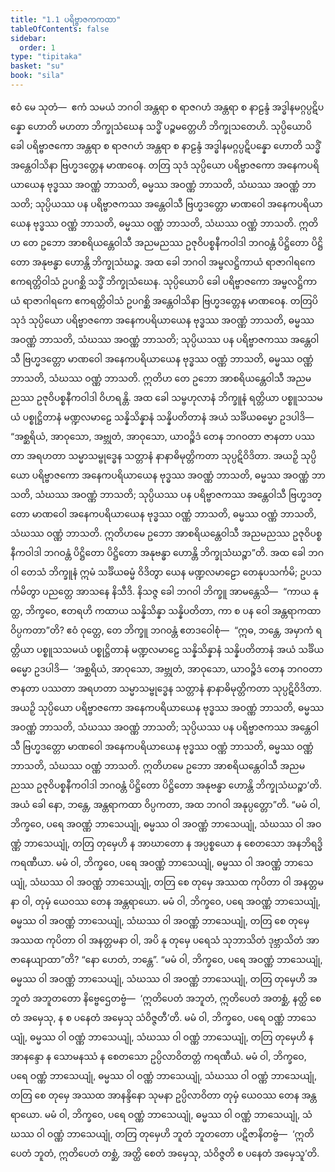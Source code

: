 ```yaml
---
title: "1.1 ပရိဗ္ဗာဇကကထာ"
tableOfContents: false
sidebar:
  order: 1
type: "tipitaka"
basket: "su"
book: "sila"
---
```



<DynamicBreadcrumb />

<Division number="1" book="sila" e="ch" v="6" p="1">

<Paragraph number="2" book="sila">
ဧဝံ မေ သုတံ—  ဧကံ သမယံ ဘဂဝါ အန္တရာ စ ရာဇဂဟံ အန္တရာ စ နာဠန္ဒံ အဒ္ဓါနမဂ္ဂပ္ပဋိပန္နော ဟောတိ မဟတာ ဘိက္ခုသံဃေန သဒ္ဓိံ ပဉ္စမတ္တေဟိ ဘိက္ခုသတေဟိ. သုပ္ပိယောပိ ခေါ ပရိဗ္ဗာဇကော အန္တရာ စ ရာဇဂဟံ အန္တရာ စ နာဠန္ဒံ အဒ္ဓါနမဂ္ဂပ္ပဋိပန္နော ဟောတိ သဒ္ဓိံ အန္တေဝါသိနာ ဗြဟ္မဒတ္တေန မာဏဝေန. တတြ သုဒံ သုပ္ပိယော ပရိဗ္ဗာဇကော အနေကပရိယာယေန ဗုဒ္ဓဿ အဝဏ္ဏံ ဘာသတိ, ဓမ္မဿ အဝဏ္ဏံ ဘာသတိ, သံဃဿ အဝဏ္ဏံ ဘာသတိ; သုပ္ပိယဿ ပန ပရိဗ္ဗာဇကဿ အန္တေဝါသီ ဗြဟ္မဒတ္တော မာဏဝေါ အနေကပရိယာယေန ဗုဒ္ဓဿ ဝဏ္ဏံ ဘာသတိ, ဓမ္မဿ ဝဏ္ဏံ ဘာသတိ, သံဃဿ ဝဏ္ဏံ ဘာသတိ. ဣတိဟ တေ ဥဘော အာစရိယန္တေဝါသီ အညမညဿ ဥဇုဝိပစ္စနီကဝါဒါ ဘဂဝန္တံ ပိဋ္ဌိတော ပိဋ္ဌိတော အနုဗန္ဓာ ဟောန္တိ ဘိက္ခုသံဃဉ္စ.
</Paragraph>

</Division>
<Division number="2" book="sila" e="ch" v="6" p="1">

<Paragraph number="3" book="sila">
အထ ခေါ ဘဂဝါ အမ္ဗလဋ္ဌိကာယံ ရာဇာဂါရကေ ဧကရတ္တိဝါသံ ဥပဂစ္ဆိ သဒ္ဓိံ ဘိက္ခုသံဃေန. သုပ္ပိယောပိ ခေါ ပရိဗ္ဗာဇကော အမ္ဗလဋ္ဌိကာယံ ရာဇာဂါရကေ ဧကရတ္တိဝါသံ ဥပဂစ္ဆိ အန္တေဝါသိနာ ဗြဟ္မဒတ္တေန မာဏဝေန. တတြပိ သုဒံ သုပ္ပိယော ပရိဗ္ဗာဇကော အနေကပရိယာယေန ဗုဒ္ဓဿ အဝဏ္ဏံ ဘာသတိ, ဓမ္မဿ အဝဏ္ဏံ ဘာသတိ, သံဃဿ အဝဏ္ဏံ ဘာသတိ; သုပ္ပိယဿ ပန ပရိဗ္ဗာဇကဿ အန္တေဝါသီ ဗြဟ္မဒတ္တော မာဏဝေါ အနေကပရိယာယေန ဗုဒ္ဓဿ ဝဏ္ဏံ ဘာသတိ, ဓမ္မဿ ဝဏ္ဏံ ဘာသတိ, သံဃဿ ဝဏ္ဏံ ဘာသတိ. ဣတိဟ တေ ဥဘော အာစရိယန္တေဝါသီ အညမညဿ ဥဇုဝိပစ္စနီကဝါဒါ ဝိဟရန္တိ.
</Paragraph>

</Division>
<Division number="3" book="sila" e="ch" v="6" p="2">

<Paragraph number="4" book="sila">
အထ ခေါ သမ္ဗဟုလာနံ ဘိက္ခူနံ ရတ္တိယာ ပစ္စူသသမယံ ပစ္စုဋ္ဌိတာနံ မဏ္ဍလမာဠေ သန္နိသိန္နာနံ သန္နိပတိတာနံ အယံ သင်္ခိယဓမ္မော ဥဒပါဒိ—  “အစ္ဆရိယံ, အာဝုသော, အဗ္ဘုတံ, အာဝုသော, ယာဝဉ္စိဒံ တေန ဘဂဝတာ ဇာနတာ ပဿတာ အရဟတာ သမ္မာသမ္ဗုဒ္ဓေန သတ္တာနံ နာနာဓိမုတ္တိကတာ သုပ္ပဋိဝိဒိတာ. အယဉှိ သုပ္ပိယော ပရိဗ္ဗာဇကော အနေကပရိယာယေန ဗုဒ္ဓဿ အဝဏ္ဏံ ဘာသတိ, ဓမ္မဿ အဝဏ္ဏံ ဘာသတိ, သံဃဿ အဝဏ္ဏံ ဘာသတိ; သုပ္ပိယဿ ပန ပရိဗ္ဗာဇကဿ အန္တေဝါသီ ဗြဟ္မဒတ္တော မာဏဝေါ အနေကပရိယာယေန ဗုဒ္ဓဿ ဝဏ္ဏံ ဘာသတိ, ဓမ္မဿ ဝဏ္ဏံ ဘာသတိ, သံဃဿ ဝဏ္ဏံ ဘာသတိ. ဣတိဟမေ ဥဘော အာစရိယန္တေဝါသီ အညမညဿ ဥဇုဝိပစ္စနီကဝါဒါ ဘဂဝန္တံ ပိဋ္ဌိတော ပိဋ္ဌိတော အနုဗန္ဓာ ဟောန္တိ ဘိက္ခုသံဃဉ္စာ”တိ.
</Paragraph>

</Division>
<Division number="4" book="sila" e="ch" v="6" p="2">

<Paragraph number="5" book="sila">
အထ ခေါ ဘဂဝါ တေသံ ဘိက္ခူနံ ဣမံ သင်္ခိယဓမ္မံ ဝိဒိတွာ ယေန မဏ္ဍလမာဠော တေနုပသင်္ကမိ; ဥပသင်္ကမိတွာ ပညတ္တေ အာသနေ နိသီဒိ. နိသဇ္ဇ ခေါ ဘဂဝါ ဘိက္ခူ အာမန္တေသိ—  “ကာယ နုတ္ထ, ဘိက္ခဝေ, ဧတရဟိ ကထာယ သန္နိသိန္နာ သန္နိပတိတာ, ကာ စ ပန ဝေါ အန္တရာကထာ ဝိပ္ပကတာ”တိ? ဧဝံ ဝုတ္တေ, တေ ဘိက္ခူ ဘဂဝန္တံ ဧတဒဝေါစုံ—  “ဣဓ, ဘန္တေ, အမှာကံ ရတ္တိယာ ပစ္စူသသမယံ ပစ္စုဋ္ဌိတာနံ မဏ္ဍလမာဠေ သန္နိသိန္နာနံ သန္နိပတိတာနံ အယံ သင်္ခိယဓမ္မော ဥဒပါဒိ—  ‘အစ္ဆရိယံ, အာဝုသော, အဗ္ဘုတံ, အာဝုသော, ယာဝဉ္စိဒံ တေန ဘဂဝတာ ဇာနတာ ပဿတာ အရဟတာ သမ္မာသမ္ဗုဒ္ဓေန သတ္တာနံ နာနာဓိမုတ္တိကတာ သုပ္ပဋိဝိဒိတာ. အယဉှိ သုပ္ပိယော ပရိဗ္ဗာဇကော အနေကပရိယာယေန ဗုဒ္ဓဿ အဝဏ္ဏံ ဘာသတိ, ဓမ္မဿ အဝဏ္ဏံ ဘာသတိ, သံဃဿ အဝဏ္ဏံ ဘာသတိ; သုပ္ပိယဿ ပန ပရိဗ္ဗာဇကဿ အန္တေဝါသီ ဗြဟ္မဒတ္တော မာဏဝေါ အနေကပရိယာယေန ဗုဒ္ဓဿ ဝဏ္ဏံ ဘာသတိ, ဓမ္မဿ ဝဏ္ဏံ ဘာသတိ, သံဃဿ ဝဏ္ဏံ ဘာသတိ. ဣတိဟမေ ဥဘော အာစရိယန္တေဝါသီ အညမညဿ ဥဇုဝိပစ္စနီကဝါဒါ ဘဂဝန္တံ ပိဋ္ဌိတော ပိဋ္ဌိတော အနုဗန္ဓာ ဟောန္တိ ဘိက္ခုသံဃဉ္စာ’တိ. အယံ ခေါ နော, ဘန္တေ, အန္တရာကထာ ဝိပ္ပကတာ, အထ ဘဂဝါ အနုပ္ပတ္တော”တိ.
</Paragraph>

</Division>
<Division number="5" book="sila" e="ch" v="6" p="3">

<Paragraph number="6" book="sila">
“မမံ ဝါ, ဘိက္ခဝေ, ပရေ အဝဏ္ဏံ ဘာသေယျုံ, ဓမ္မဿ ဝါ အဝဏ္ဏံ ဘာသေယျုံ, သံဃဿ ဝါ အဝဏ္ဏံ ဘာသေယျုံ, တတြ တုမှေဟိ န အာဃာတော န အပ္ပစ္စယော န စေတသော အနဘိရဒ္ဓိ ကရဏီယာ. မမံ ဝါ, ဘိက္ခဝေ, ပရေ အဝဏ္ဏံ ဘာသေယျုံ, ဓမ္မဿ ဝါ အဝဏ္ဏံ ဘာသေယျုံ, သံဃဿ ဝါ အဝဏ္ဏံ ဘာသေယျုံ, တတြ စေ တုမှေ အဿထ ကုပိတာ ဝါ အနတ္တမနာ ဝါ, တုမှံ ယေဝဿ တေန အန္တရာယော. မမံ ဝါ, ဘိက္ခဝေ, ပရေ အဝဏ္ဏံ ဘာသေယျုံ, ဓမ္မဿ ဝါ အဝဏ္ဏံ ဘာသေယျုံ, သံဃဿ ဝါ အဝဏ္ဏံ ဘာသေယျုံ, တတြ စေ တုမှေ အဿထ ကုပိတာ ဝါ အနတ္တမနာ ဝါ, အပိ နု တုမှေ ပရေသံ သုဘာသိတံ ဒုဗ္ဘာသိတံ အာဇာနေယျာထာ”တိ? “နော ဟေတံ, ဘန္တေ”.
</Paragraph>

<Paragraph number="7" book="sila">
“မမံ ဝါ, ဘိက္ခဝေ, ပရေ အဝဏ္ဏံ ဘာသေယျုံ, ဓမ္မဿ ဝါ အဝဏ္ဏံ ဘာသေယျုံ, သံဃဿ ဝါ အဝဏ္ဏံ ဘာသေယျုံ, တတြ တုမှေဟိ အဘူတံ အဘူတတော နိဗ္ဗေဌေတဗ္ဗံ—  ‘ဣတိပေတံ အဘူတံ, ဣတိပေတံ အတစ္ဆံ, နတ္ထိ စေတံ အမှေသု, န စ ပနေတံ အမှေသု သံဝိဇ္ဇတီ’တိ.
</Paragraph>

</Division>
<Division number="6" book="sila" e="ch" v="6" p="3">

<Paragraph number="8" book="sila">
မမံ ဝါ, ဘိက္ခဝေ, ပရေ ဝဏ္ဏံ ဘာသေယျုံ, ဓမ္မဿ ဝါ ဝဏ္ဏံ ဘာသေယျုံ, သံဃဿ ဝါ ဝဏ္ဏံ ဘာသေယျုံ, တတြ တုမှေဟိ န အာနန္ဒော န သောမနဿံ န စေတသော ဥပ္ပိလာဝိတတ္တံ ကရဏီယံ. မမံ ဝါ, ဘိက္ခဝေ, ပရေ ဝဏ္ဏံ ဘာသေယျုံ, ဓမ္မဿ ဝါ ဝဏ္ဏံ ဘာသေယျုံ, သံဃဿ ဝါ ဝဏ္ဏံ ဘာသေယျုံ, တတြ စေ တုမှေ အဿထ အာနန္ဒိနော သုမနာ ဥပ္ပိလာဝိတာ တုမှံ ယေဝဿ တေန အန္တရာယော. မမံ ဝါ, ဘိက္ခဝေ, ပရေ ဝဏ္ဏံ ဘာသေယျုံ, ဓမ္မဿ ဝါ ဝဏ္ဏံ ဘာသေယျုံ, သံဃဿ ဝါ ဝဏ္ဏံ ဘာသေယျုံ, တတြ တုမှေဟိ ဘူတံ ဘူတတော ပဋိဇာနိတဗ္ဗံ—  ‘ဣတိပေတံ ဘူတံ, ဣတိပေတံ တစ္ဆံ, အတ္ထိ စေတံ အမှေသု, သံဝိဇ္ဇတိ စ ပနေတံ အမှေသူ’တိ.
</Paragraph>
</Division>